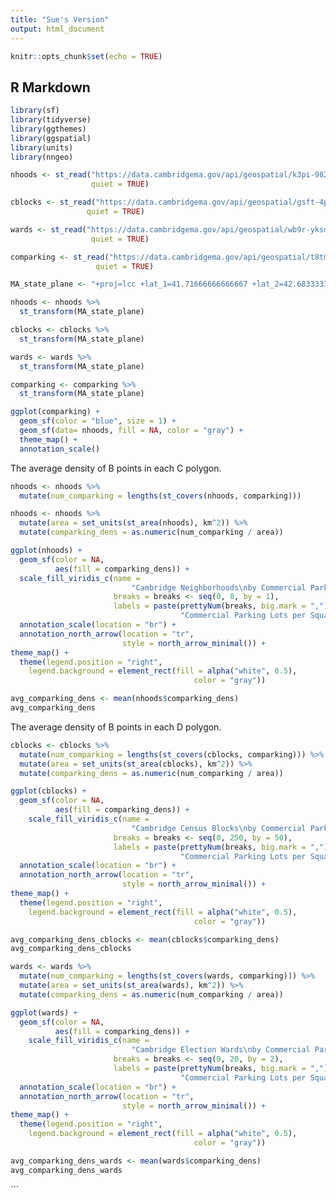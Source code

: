 ```yaml
---
title: "Sue's Version"
output: html_document
---
```


```r
knitr::opts_chunk$set(echo = TRUE)
```

## R Markdown

```r
library(sf)
library(tidyverse)
library(ggthemes)
library(ggspatial)
library(units)
library(nngeo)
```

```r
nhoods <- st_read("https://data.cambridgema.gov/api/geospatial/k3pi-9823?method=export&format=KML", 
                  quiet = TRUE) 

cblocks <- st_read("https://data.cambridgema.gov/api/geospatial/gsft-4pvq?method=export&format=KML", 
                 quiet = TRUE)

wards <- st_read("https://data.cambridgema.gov/api/geospatial/wb9r-yksd?method=export&format=KML",
                  quiet = TRUE)

comparking <- st_read("https://data.cambridgema.gov/api/geospatial/t8tm-muns?method=export&format=KML", 
                   quiet = TRUE) 

```

```r
MA_state_plane <- "+proj=lcc +lat_1=41.71666666666667 +lat_2=42.68333333333333 +lat_0=41 +lon_0=-71.5 +x_0=200000 +y_0=750000 +ellps=GRS80 +units=m +no_defs"

nhoods <- nhoods %>%
  st_transform(MA_state_plane)

cblocks <- cblocks %>%
  st_transform(MA_state_plane)

wards <- wards %>%
  st_transform(MA_state_plane)

comparking <- comparking %>%
  st_transform(MA_state_plane)
```

```r
ggplot(comparking) +
  geom_sf(color = "blue", size = 1) +
  geom_sf(data= nhoods, fill = NA, color = "gray") +
  theme_map() +
  annotation_scale()
```

The average density of B points in each C polygon.

```r
nhoods <- nhoods %>%
  mutate(num_comparking = lengths(st_covers(nhoods, comparking)))

nhoods <- nhoods %>%
  mutate(area = set_units(st_area(nhoods), km^2)) %>%
  mutate(comparking_dens = as.numeric(num_comparking / area))

ggplot(nhoods) +
  geom_sf(color = NA, 
          aes(fill = comparking_dens)) +
  scale_fill_viridis_c(name = 
                           "Cambridge Neighborhoods\nby Commercial Parking Lot Density",
                       breaks = breaks <- seq(0, 8, by = 1),
                       labels = paste(prettyNum(breaks, big.mark = ","),
                                      "Commercial Parking Lots per Square Km")) +
  annotation_scale(location = "br") +
  annotation_north_arrow(location = "tr",
                         style = north_arrow_minimal()) +
theme_map() +
  theme(legend.position = "right",
    legend.background = element_rect(fill = alpha("white", 0.5), 
                                         color = "gray"))
```
```r
avg_comparking_dens <- mean(nhoods$comparking_dens)
avg_comparking_dens
```


The average density of B points in each D polygon.

```r
cblocks <- cblocks %>%
  mutate(num_comparking = lengths(st_covers(cblocks, comparking))) %>%
  mutate(area = set_units(st_area(cblocks), km^2)) %>%
  mutate(comparking_dens = as.numeric(num_comparking / area))

ggplot(cblocks) +
  geom_sf(color = NA, 
          aes(fill = comparking_dens)) +
    scale_fill_viridis_c(name = 
                           "Cambridge Census Blocks\nby Commercial Parking Lot Density",
                       breaks = breaks <- seq(0, 250, by = 50),
                       labels = paste(prettyNum(breaks, big.mark = ","),
                                      "Commercial Parking Lots per Square Km")) +
  annotation_scale(location = "br") +
  annotation_north_arrow(location = "tr",
                         style = north_arrow_minimal()) +
theme_map() +
  theme(legend.position = "right",
    legend.background = element_rect(fill = alpha("white", 0.5), 
                                         color = "gray"))
```
```r
avg_comparking_dens_cblocks <- mean(cblocks$comparking_dens)
avg_comparking_dens_cblocks
```


```r
wards <- wards %>%
  mutate(num_comparking = lengths(st_covers(wards, comparking))) %>%
  mutate(area = set_units(st_area(wards), km^2)) %>%
  mutate(comparking_dens = as.numeric(num_comparking / area))

ggplot(wards) +
  geom_sf(color = NA,
          aes(fill = comparking_dens)) +
    scale_fill_viridis_c(name = 
                           "Cambridge Election Wards\nby Commercial Parking Lot Density",
                       breaks = breaks <- seq(0, 20, by = 2),
                       labels = paste(prettyNum(breaks, big.mark = ","),
                                      "Commercial Parking Lots per Square Km")) +
  annotation_scale(location = "br") +
  annotation_north_arrow(location = "tr",
                         style = north_arrow_minimal()) +
theme_map() +
  theme(legend.position = "right",
    legend.background = element_rect(fill = alpha("white", 0.5), 
                                         color = "gray"))
```
```r
avg_comparking_dens_wards <- mean(wards$comparking_dens)
avg_comparking_dens_wards
```
```
